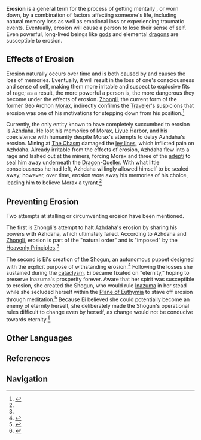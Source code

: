 {{Terminology Infobox
|type         = Lore
}}
'''Erosion''' is a general term for the process of getting mentally {{wt|erosion|eroded|English}}, or worn down, by a combination of factors affecting someone's life, including natural memory loss as well as emotional loss or experiencing traumatic events. Eventually, erosion will cause a person to lose their sense of self. Even powerful, long-lived beings like [[gods]] and elemental [[dragon]]s are susceptible to erosion.

==Effects of Erosion==
Erosion naturally occurs over time and is both caused by and causes the loss of memories. Eventually, it will result in the loss of one's consciousness and sense of self, making them more irritable and suspect to explosive fits of rage; as a result, the more powerful a person is, the more dangerous they become under the effects of erosion. [[Zhongli]], the current form of the former Geo Archon [[Morax]], indirectly confirms the [[Traveler]]'s suspicions that erosion was one of his motivations for stepping down from his position.<ref name="ZL2P3">{{Ref/Quest|Amidst Chaos, the Rock Is Unmoved}}</ref>

Currently, the only entity known to have completely succumbed to erosion is [[Azhdaha]]. He lost his memories of Morax, [[Liyue Harbor]], and his coexistence with humanity despite Morax's attempts to delay Azhdaha's erosion. Mining at [[The Chasm]] damaged the [[ley line]]s, which inflicted pain on Azhdaha. Already irritable from the effects of erosion, Azhdaha flew into a rage and lashed out at the miners, forcing Morax and three of the [[adepti]] to seal him away underneath the [[Dragon-Queller]]. With what little consciousness he had left, Azhdaha willingly allowed himself to be sealed away; however, over time, erosion wore away his memories of his choice, leading him to believe Morax a tyrant.<ref name="ZL2P3" />

==Preventing Erosion==
{{Quote|Morax shared with us some of his power, to prevent further erosion. But... it was futile. Everything returns to dust. It is the natural order, an unstoppable force.|[[Azhdaha]] (through [[Kun Jun]]), about erosion<ref name="ZL2P3" />}}
Two attempts at stalling or circumventing erosion have been mentioned.

The first is Zhongli's attempt to halt Azhdaha's erosion by sharing his powers with Azhdaha, which ultimately failed. According to Azhdaha and [[Zhongli]], erosion is part of the "natural order" and is "imposed" by the [[Heavenly Principles]].<ref name="ZL2P3" />

The second is [[Ei]]'s creation of [[the Shogun]], an autonomous puppet designed with the explicit purpose of withstanding erosion.<ref>{{Ref/VO|Raiden Shogun|About the Raiden Shogun: Eternity}}</ref> Following the losses she sustained during the [[cataclysm]], Ei became fixated on "eternity," hoping to preserve Inazuma's prosperity forever. Aware that her spirit was susceptible to erosion, she created the Shogun, who would rule [[Inazuma]] in her stead while she secluded herself within the [[Plane of Euthymia]] to stave off erosion through meditation.<ref>{{Ref/CS|Raiden Shogun|4}}</ref> Because Ei believed she could potentially become an enemy of eternity herself, she deliberately made the Shogun's operational rules difficult to change even by herself, as change would not be conducive towards eternity.<ref>{{Ref/Quest|The Lonesome Euthymia}}</ref>

==Other Languages==
{{Other Languages
|en       = Erosion
|zhs      = 磨损
|zhs_rm   = Mósǔn
|zht      = 磨損
|zht_rm   = Mósǔn
|zh_tl    = Abrasion
|ja       = 摩耗
|ja_rm    = Mamou<ref>{{Ref/Quest|Amidst Chaos, the Rock Is Unmoved|note=Japanese Voice-Over}}</ref>
|ja_tl    = Abrasion
|ko       = {{tt|마모|磨耗}}
|ko_rm    = Mamo
|ko_tl    = Abrasion
|es       = Erosión
|es_tl    = Erosion
|fr       = Érosion
|fr_tl    = Erosion
|ru       = Эрозия
|ru_tl    = Erosion
|th       = การสึกกร่อน<!--also การสึกหรอ, สึกกร่อน-->
|th_rm    = Kan suek kron
|th_tl    = 
|vi       = {{tt|Sự|事}} Mài Mòn
|vi_tl    = 
|de       = Erosion
|id       = Erosi
|id_tl    = Erosion
|pt       = Erosão
|pt_tl    = Erosion
}}

==References==
{{Reflist|2}}

==Navigation==
{{Lore Navbox}}
